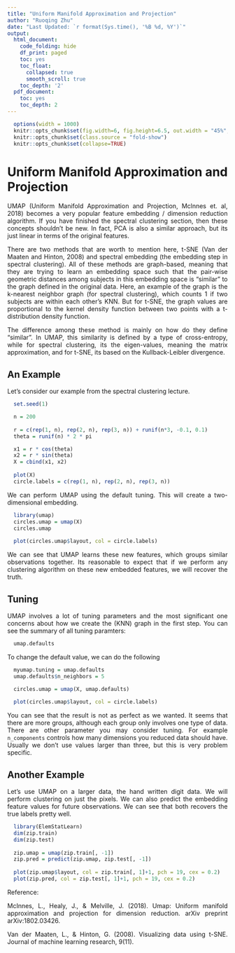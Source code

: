 ---
title: "Uniform Manifold Approximation and Projection"
author: "Ruoqing Zhu"
date: "Last Updated: `r format(Sys.time(), '%B %d, %Y')`"
output:
  html_document:
    code_folding: hide
    df_print: paged
    toc: yes
    toc_float:
      collapsed: true
      smooth_scroll: true
    toc_depth: '2'
  pdf_document:
    toc: yes
    toc_depth: 2
---

<style>
body {
text-align: justify}
</style>

```{r set-options, echo=FALSE, cache=FALSE}
  options(width = 1000)
  knitr::opts_chunk$set(fig.width=6, fig.height=6.5, out.width = "45%", fig.align = 'center')
  knitr::opts_chunk$set(class.source = "fold-show")
  knitr::opts_chunk$set(collapse=TRUE)
```

\def\cD{{\cal D}}
\def\cL{{\cal L}}
\def\cX{{\cal X}}
\def\cF{{\cal F}}
\def\cH{{\cal H}}
\def\bA{\mathbf{A}}
\def\bB{\mathbf{B}}
\def\bX{\mathbf{X}}
\def\bH{\mathbf{H}}
\def\bI{\mathbf{I}}
\def\bU{\mathbf{U}}
\def\bD{\mathbf{D}}
\def\bV{\mathbf{V}}
\def\bS{\mathbf{S}}
\def\bW{\mathbf{W}}
\def\bK{\mathbf{K}}
\def\bx{\mathbf{x}}
\def\by{\mathbf{y}}
\def\bs{\mathbf{s}}
\def\br{\mathbf{r}}
\def\bu{\mathbf{u}}
\def\be{\mathbf{e}}
\def\bv{\mathbf{v}}
\def\bp{\mathbf{p}}
\def\bw{\mathbf{w}}
\def\bz{\mathbf{z}}
\def\bzero{\mathbf{0}}
\def\balpha{\boldsymbol \alpha}
\def\bbeta{\boldsymbol \beta}
\def\btheta{\boldsymbol \theta}
\def\bxi{\boldsymbol \xi}
\def\bmu{\boldsymbol \mu}
\def\bepsilon{\boldsymbol \epsilon}
\def\T{\text{T}}
\def\Trace{\text{Trace}}
\def\Cov{\text{Cov}}
\def\Var{\text{Var}}
\def\E{\text{E}}
\def\pr{\text{pr}}
\def\Prob{\text{P}}
\DeclareMathOperator*{\argmin}{arg\,min}
\DeclareMathOperator*{\argmax}{arg\,max}

# Uniform Manifold Approximation and Projection

UMAP (Uniform Manifold Approximation and Projection, Mclnnes et. al, 2018) becomes a very popular feature embedding / dimension reduction algorithm. If you have finished the spectral clustering section, then these concepts shouldn't be new. In fact, PCA is also a similar approach, but its just linear in terms of the original features. 

There are two methods that are worth to mention here, t-SNE (Van der Maaten and Hinton, 2008) and spectral embedding (the embedding step in spectral clustering). All of these methods are graph-based, meaning that they are trying to learn an embedding space such that the pair-wise geometric distances among subjects in this embedding space is "similar" to the graph defined in the original data. Here, an example of the graph is the k-nearest neighbor graph (for spectral clustering), which counts 1 if two subjects are within each other's KNN. But for t-SNE, the graph values are proportional to the kernel density function between two points with a t-distribution density function. 

The difference among these method is mainly on how do they define "similar". In UMAP, this similarity is defined by a type of cross-entropy, while for spectral clustering, its the eigen-values, meaning the matrix approximation, and for t-SNE, its based on the Kullback-Leibler divergence. 

## An Example

Let's consider our example from the spectral clustering lecture. 

```{r}
  set.seed(1)

  n = 200
  
  r = c(rep(1, n), rep(2, n), rep(3, n)) + runif(n*3, -0.1, 0.1)
  theta = runif(n) * 2 * pi

  x1 = r * cos(theta)
  x2 = r * sin(theta)
  X = cbind(x1, x2)
  
  plot(X)
  circle.labels = c(rep(1, n), rep(2, n), rep(3, n))
```

We can perform UMAP using the default tuning. This will create a two-dimensional embedding.

```{r}
  library(umap)
  circles.umap = umap(X)
  circles.umap
  
  plot(circles.umap$layout, col = circle.labels)
```

We can see that UMAP learns these new features, which groups similar observations together. Its reasonable to expect that if we perform any clustering algorithm on these new embedded features, we will recover the truth. 

## Tuning

UMAP involves a lot of tuning parameters and the most significant one concerns about how we create the (KNN) graph in the first step. You can see the summary of all tuning paramters:

```{r}
  umap.defaults
```

To change the default value, we can do the following 

```{r}
  myumap.tuning = umap.defaults
  umap.defaults$n_neighbors = 5
  
  circles.umap = umap(X, umap.defaults)

  plot(circles.umap$layout, col = circle.labels)
```
You can see that the result is not as perfect as we wanted. It seems that there are more groups, although each group only involves one type of data. There are other parameter you may consider tuning. For example `n_components` controls how many dimensions you reduced data should have. Usually we don't use values larger than three, but this is very problem specific. 

## Another Example

Let's use UMAP on a larger data, the hand written digit data. We will perform clustering on just the pixels. We can also predict the embedding feature values for future observations. We can see that both recovers the true labels pretty well. 

```{r}
  library(ElemStatLearn)
  dim(zip.train)
  dim(zip.test)
  
  zip.umap = umap(zip.train[, -1])
  zip.pred = predict(zip.umap, zip.test[, -1])
  
  plot(zip.umap$layout, col = zip.train[, 1]+1, pch = 19, cex = 0.2)
  plot(zip.pred, col = zip.test[, 1]+1, pch = 19, cex = 0.2)
```

Reference:

McInnes, L., Healy, J., & Melville, J. (2018). Umap: Uniform manifold approximation and projection for dimension reduction. arXiv preprint arXiv:1802.03426.

Van der Maaten, L., & Hinton, G. (2008). Visualizing data using t-SNE. Journal of machine learning research, 9(11).




